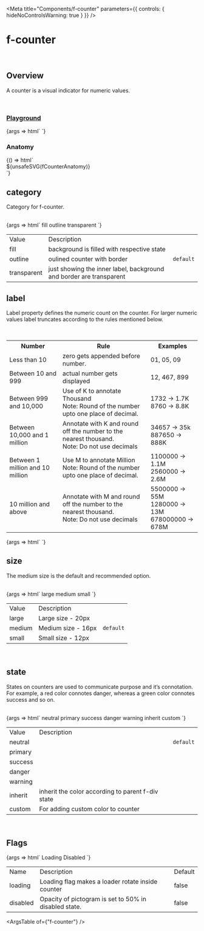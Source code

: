
<Meta
	title="Components/f-counter"
	parameters={{
		controls: { hideNoControlsWarning: true }
	}}
/>

# f-counter

<br />

## Overview

<f-divider></f-divider>

A counter is a visual indicator for numeric values.

<br />

### [Playground](/story/components-f-counter--playground)

<Canvas>
	<Story
		name="Playground"
		argTypes={{
			category: {
				control: "radio",
				options: ["fill", "outline", "transparent"]
			},
			label: {
				control: "number"
			},
			size: {
				control: "select",
				options: ["large", "medium", "small"]
			},
			state: {
				control: "select",
				options: [
					"neutral",
					"primary",
					"success",
					"warning",
					"danger",
					"inherit",
					"custom, #0000FF",
					"custom, gray",
					"custom, #fff",
					"custom, white",
					"custom, black",
					"custom, #607B9F"
				]
			},
			loading: {
				control: { type: "boolean" },
				if: { arg: "disabled", eq: false }
			},
			disabled: {
				control: { type: "boolean" },
				if: { arg: "loading", eq: false }
			}
		}}
		args={{
			category: "fill",
			label: 88,
			size: "medium",
			state: "neutral",
			loading: false,
			disabled: false
		}}
	>
		{args => html`
			<f-counter
				.label=${args.label}
				.size=${args.size}
				.state=${args.state}
				.loading=${args.loading}
				.category=${args.category}
				.disabled=${args.disabled}
			></f-counter>
		`}
	</Story>
</Canvas>

<br />

### Anatomy

<f-divider></f-divider>

<Story name="Anatomy">
	{() => html`<div class="align-center">${unsafeSVG(fCounterAnatomy)}</div>`}
</Story>

<br />

## category

Category for f-counter.

<f-divider></f-divider>

<br />

<Canvas>
	<Story name="category">
		{args => html`<f-div gap="medium" padding="x-large" align="middle-center">
      <f-div padding="large" gap="medium" direction="column" width="hug-content">
        <f-div height="hug-content" padding="none" align="middle-center">
          <f-text variant="para" size="large" weight="medium">fill<f-text>
        </f-div>
        <f-div height="hug-content" padding="none" align="middle-center">
      <f-counter label="888888" size="large" category="fill" state="primary"></f-counter>
        </f-div>
      </f-div>
      <f-div padding="large" gap="medium" direction="column" width="hug-content">
        <f-div height="hug-content" padding="none" align="middle-center">
          <f-text variant="para" size="large" weight="medium">outline</f-text>
        </f-div>
        <f-div height="hug-content" padding="none" align="middle-center">
      <f-counter label="888888" size="large" category="outline" state="primary"></f-counter>
        </f-div>
      </f-div>
      <f-div padding="large" gap="medium" direction="column" width="hug-content">
        <f-div height="hug-content" padding="none" align="middle-center">
          <f-text variant="para" size="large" weight="medium">transparent<f-text>
        </f-div>
        <f-div height="hug-content" padding="none" align="middle-center">
      <f-counter label="888888" size="large" category="transparent" state="primary"></f-counter>
        </f-div>
      </f-div>
    </f-div>`}
	</Story>
</Canvas>

<table class="custom-table">
	<tbody>
		<tr>
			<td>Value</td>
			<td>Description</td>
			<td></td>
		</tr>
		<tr>
			<td>fill</td>
			<td>background is filled with respective state</td>
			<td></td>
		</tr>
		<tr>
			<td>outline</td>
			<td>oulined counter with border</td>
			<td>
				<code>default</code>
			</td>
		</tr>
		<tr>
			<td>transparent</td>
			<td>just showing the inner label, background and border are transparent</td>
			<td></td>
		</tr>
	</tbody>
</table>

## label

<f-divider></f-divider>

Label property defines the numeric count on the counter. For larger numeric values label truncates
according to the rules mentioned below.

<br />

<table class="custom-color-table">
	<tbody>
		<tr>
			<th>Number</th>
			<th>Rule</th>
			<th>Examples</th>
		</tr>
		<tr>
			<td>Less than 10</td>
			<td>zero gets appended before number.</td>
			<td>01, 05, 09</td>
		</tr>
		<tr>
			<td>Between 10 and 999</td>
			<td>actual number gets displayed</td>
			<td>12, 467, 899</td>
		</tr>
		<tr>
			<td>Between 999 and 10,000</td>
			<td>
				Use of K to annotate Thousand
				<br />
				Note: Round of the number upto one place of decimal.
			</td>
			<td>
				1732 -> 1.7K
				<br />
				8760 -> 8.8K
			</td>
		</tr>
		<tr>
			<td>Between 10,000 and 1 million</td>
			<td>
				Annotate with K and round off the number to the nearest thousand.
				<br />
				Note: Do not use decimals
			</td>
			<td>
				34657 -> 35k
				<br />
				887650 -> 888K
			</td>
		</tr>
		<tr>
			<td>Between 1 million and 10 million</td>
			<td>
				Use M to annotate Million
				<br />
				Note: Round of the number upto one place of decimal.
			</td>
			<td>
				1100000 -> 1.1M
				<br />
				2560000 -> 2.6M
			</td>
		</tr>
		<tr>
			<td>10 million and above</td>
			<td>
				Annotate with M and round off the number to the nearest thousand.
				<br />
				Note: Do not use decimals
			</td>
			<td>
				5500000 -> 55M
				<br />
				1280000 -> 13M
				<br /> 678000000 -> 678M
			</td>
		</tr>
	</tbody>
</table>

<Canvas>
	<Story name="label">
		{args => html`<f-div gap="medium" padding="x-large" direction="row" align="middle-center">
			<f-counter label="8" size="large"></f-counter>
			<f-counter label="88" size="large"></f-counter>
			<f-counter label="8888" size="large"></f-counter>
			<f-counter label="88888" size="large"></f-counter>
			<f-counter label="888888" size="large"></f-counter>
			<f-counter label="8888888" size="large"></f-counter>
			<f-counter label="88888888" size="large"></f-counter>
		</f-div> `}
	</Story>
</Canvas>

<br />

## size

The medium size is the default and recommended option.

<f-divider></f-divider>

<br />

<Canvas>
	<Story name="size">
		{args => html`<f-div gap="medium" padding="x-large" align="middle-center">
      <f-div padding="large" gap="medium" direction="column" width="hug-content">
        <f-div height="hug-content" padding="none" align="middle-center">
          <f-text variant="para" size="large" weight="medium">large<f-text>
        </f-div>
        <f-div height="hug-content" padding="none" align="middle-center">
      <f-counter label="888888" size="large"></f-counter>
        </f-div>
      </f-div>
      <f-div padding="large" gap="medium" direction="column" width="hug-content">
        <f-div height="hug-content" padding="none" align="middle-center">
          <f-text variant="para" size="large" weight="medium">medium</f-text>
        </f-div>
        <f-div height="hug-content" padding="none" align="middle-center">
      <f-counter label="888888" size="medium"></f-counter>
        </f-div>
      </f-div>
      <f-div padding="large" gap="medium" direction="column" width="hug-content">
        <f-div height="hug-content" padding="none" align="middle-center">
          <f-text variant="para" size="large" weight="medium">small<f-text>
        </f-div>
        <f-div height="hug-content" padding="none" align="middle-center">
      <f-counter label="888888" size="small"></f-counter>
        </f-div>
      </f-div>
    </f-div>`}
	</Story>
</Canvas>

<table class="custom-table">
	<tbody>
		<tr>
			<td>Value</td>
			<td>Description</td>
			<td></td>
		</tr>
		<tr>
			<td>large</td>
			<td>Large size - 20px</td>
			<td></td>
		</tr>
		<tr>
			<td>medium</td>
			<td>Medium size - 16px</td>
			<td>
				<code>default</code>
			</td>
		</tr>
		<tr>
			<td>small</td>
			<td>Small size - 12px</td>
			<td></td>
		</tr>
	</tbody>
</table>

<br />

## state

<f-divider></f-divider>

States on counters are used to communicate purpose and it’s connotation. For example, a red color
connotes danger, whereas a green color connotes success and so on.

<br />

<Canvas>
	<Story name="state">
		{args => html`<f-div gap="medium" padding="x-large" align="middle-center">
      <f-div padding="large" gap="medium" direction="column" width="hug-content">
        <f-div height="hug-content" padding="none" align="middle-center">
          <f-text variant="para" size="large" weight="medium">neutral</f-text>
        </f-div>
        <f-div height="hug-content" padding="none" align="middle-center">
      <f-counter label="888888" size="large" state="neutral"></f-counter>
        </f-div>
      </f-div>
      <f-div padding="large" gap="medium" direction="column" width="hug-content">
        <f-div height="hug-content" padding="none" align="middle-center">
          <f-text variant="para" size="large" weight="medium">primary<f-text>
        </f-div>
        <f-div height="hug-content" padding="none" align="middle-center">
      <f-counter label="888888" size="large" state="primary"></f-counter>
        </f-div>
      </f-div>
      <f-div padding="large" gap="medium" direction="column" width="hug-content">
        <f-div height="hug-content" padding="none" align="middle-center">
          <f-text variant="para" size="large" weight="medium">success</f-text>
        </f-div>
        <f-div height="hug-content" padding="none" align="middle-center">
      <f-counter label="888888" size="large" state="success"></f-counter>
        </f-div>
      </f-div>
            <f-div padding="large" gap="medium" direction="column" width="hug-content">
        <f-div height="hug-content" padding="none" align="middle-center">
          <f-text variant="para" size="large" weight="medium">danger</f-text>
        </f-div>
        <f-div height="hug-content" padding="none" align="middle-center">
      <f-counter label="888888" size="large" state="danger"></f-counter>
        </f-div>
      </f-div>
            <f-div padding="large" gap="medium" direction="column" width="hug-content">
        <f-div height="hug-content" padding="none" align="middle-center">
          <f-text variant="para" size="large" weight="medium">warning</f-text>
        </f-div>
        <f-div height="hug-content" padding="none" align="middle-center">
      <f-counter label="888888" size="large" state="warning"></f-counter>
        </f-div>
      </f-div>
       <f-div padding="large" gap="medium" direction="column" width="hug-content">
        <f-div height="hug-content" padding="none" align="middle-center">
          <f-text variant="para" size="large" weight="medium">inherit</f-text>
        </f-div>
                      <f-div height="hug-content" padding="none" align="middle-center" state="warning">
      <f-counter label="888888" size="large" state="inherit"></f-counter>
        </f-div>
        </f-div>
                  <f-div padding="large" gap="medium" direction="column" width="hug-content">
        <f-div height="hug-content" padding="none" align="middle-center">
          <f-text variant="para" size="large" weight="medium">custom</f-text>
        </f-div>
        <f-div height="hug-content" padding="none" align="middle-center">
      <f-counter label="888888" size="large" state="custom,pink"></f-counter>
        </f-div>
      </f-div>
    </f-div>`}
	</Story>
</Canvas>

<table class="custom-table">
	<tbody>
		<tr>
			<td>Value</td>
			<td>Description</td>
			<td></td>
		</tr>
		<tr>
			<td>neutral</td>
			<td></td>
			<td>
				<code>default</code>
			</td>
		</tr>
		<tr>
			<td>primary</td>
			<td></td>
			<td></td>
		</tr>
		<tr>
			<td>success</td>
			<td></td>
			<td></td>
		</tr>
		<tr>
			<td>danger</td>
			<td></td>
			<td></td>
		</tr>
		<tr>
			<td>warning</td>
			<td></td>
			<td></td>
		</tr>
		<tr>
			<td>inherit</td>
			<td>inherit the color according to parent f-div state</td>
			<td></td>
		</tr>
		<tr>
			<td>custom</td>
			<td>For adding custom color to counter</td>
			<td></td>
		</tr>
	</tbody>
</table>

<br />

## Flags

<f-divider></f-divider>

<Canvas>
	<Story name="Flags">
		{args => html`<f-div gap="large" padding="x-large" direction="column">
			<f-div height="hug-content" padding="none">
				<f-text variant="para" size="large" weight="medium">Loading</f-text>
			</f-div>
			<f-div padding="none" direction="row" gap="x-large" overflow="hidden">
				<f-counter label="888888" size="large" state="neutral"></f-counter>
				<f-counter label="888888" size="large" state="neutral" loading=${true}></f-counter>
			</f-div>
			<f-div padding="none" direction="row" gap="x-large" overflow="hidden">
				<f-counter label="888888" size="large" state="custom,deepskyblue"></f-counter>
				<f-counter
					label="888888"
					size="large"
					state="custom,deepskyblue"
					loading=${true}
				></f-counter>
			</f-div>
			<f-div height="hug-content" padding="none">
				<f-text variant="para" size="large" weight="medium">Disabled</f-text>
			</f-div>
			<f-div padding="none" direction="row" gap="x-large">
				<f-counter label="888888" size="large" state="neutral"></f-counter>
				<f-counter label="888888" size="large" state="neutral" disabled=${true}></f-counter>
			</f-div>
		</f-div>`}
	</Story>
</Canvas>

<table class="custom-table">
	<tbody>
		<tr>
			<td>Name</td>
			<td>Description</td>
			<td>Default</td>
		</tr>
		<tr>
			<td>loading</td>
			<td>Loading flag makes a loader rotate inside counter</td>
			<td>false</td>
		</tr>
		<tr>
			<td>disabled</td>
			<td>Opacity of pictogram is set to 50% in disabled state.</td>
			<td>false </td>
		</tr>
	</tbody>
</table>

<ArgsTable of={"f-counter"} />
